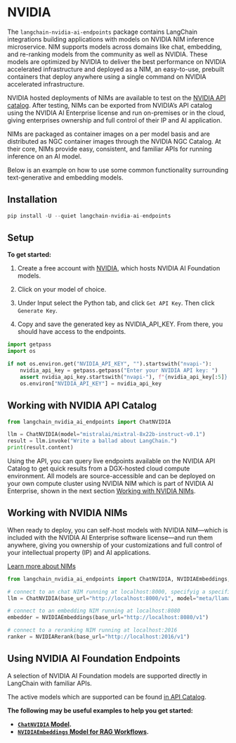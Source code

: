 # NVIDIA
The `langchain-nvidia-ai-endpoints` package contains LangChain integrations building applications with models on 
NVIDIA NIM inference microservice. NIM supports models across domains like chat, embedding, and re-ranking models 
from the community as well as NVIDIA. These models are optimized by NVIDIA to deliver the best performance on NVIDIA 
accelerated infrastructure and deployed as a NIM, an easy-to-use, prebuilt containers that deploy anywhere using a single 
command on NVIDIA accelerated infrastructure.

NVIDIA hosted deployments of NIMs are available to test on the [NVIDIA API catalog](https://build.nvidia.com/). After testing, 
NIMs can be exported from NVIDIA’s API catalog using the NVIDIA AI Enterprise license and run on-premises or in the cloud, 
giving enterprises ownership and full control of their IP and AI application.

NIMs are packaged as container images on a per model basis and are distributed as NGC container images through the NVIDIA NGC Catalog. 
At their core, NIMs provide easy, consistent, and familiar APIs for running inference on an AI model.

Below is an example on how to use some common functionality surrounding text-generative and embedding models.

## Installation

```python
pip install -U --quiet langchain-nvidia-ai-endpoints
```

## Setup

**To get started:**

1. Create a free account with [NVIDIA](https://build.nvidia.com/), which hosts NVIDIA AI Foundation models.

2. Click on your model of choice.

3. Under Input select the Python tab, and click `Get API Key`. Then click `Generate Key`.

4. Copy and save the generated key as NVIDIA_API_KEY. From there, you should have access to the endpoints.

```python
import getpass
import os

if not os.environ.get("NVIDIA_API_KEY", "").startswith("nvapi-"):
    nvidia_api_key = getpass.getpass("Enter your NVIDIA API key: ")
    assert nvidia_api_key.startswith("nvapi-"), f"{nvidia_api_key[:5]}... is not a valid key"
    os.environ["NVIDIA_API_KEY"] = nvidia_api_key
```
## Working with NVIDIA API Catalog

```python
from langchain_nvidia_ai_endpoints import ChatNVIDIA

llm = ChatNVIDIA(model="mistralai/mixtral-8x22b-instruct-v0.1")
result = llm.invoke("Write a ballad about LangChain.")
print(result.content)
```

Using the API, you can query live endpoints available on the NVIDIA API Catalog to get quick results from a DGX-hosted cloud compute environment. All models are source-accessible and can be deployed on your own compute cluster using NVIDIA NIM which is part of NVIDIA AI Enterprise, shown in the next section [Working with NVIDIA NIMs](##working-with-nvidia-nims). 

## Working with NVIDIA NIMs
When ready to deploy, you can self-host models with NVIDIA NIM—which is included with the NVIDIA AI Enterprise software license—and run them anywhere, giving you ownership of your customizations and full control of your intellectual property (IP) and AI applications.

[Learn more about NIMs](https://developer.nvidia.com/blog/nvidia-nim-offers-optimized-inference-microservices-for-deploying-ai-models-at-scale/)

```python
from langchain_nvidia_ai_endpoints import ChatNVIDIA, NVIDIAEmbeddings, NVIDIARerank

# connect to an chat NIM running at localhost:8000, specifyig a specific model
llm = ChatNVIDIA(base_url="http://localhost:8000/v1", model="meta/llama3-8b-instruct")

# connect to an embedding NIM running at localhost:8080
embedder = NVIDIAEmbeddings(base_url="http://localhost:8080/v1")

# connect to a reranking NIM running at localhost:2016
ranker = NVIDIARerank(base_url="http://localhost:2016/v1")
```

## Using NVIDIA AI Foundation Endpoints

A selection of NVIDIA AI Foundation models are supported directly in LangChain with familiar APIs.

The active models which are supported can be found [in API Catalog](https://build.nvidia.com/).

**The following may be useful examples to help you get started:**
- **[`ChatNVIDIA` Model](/docs/integrations/chat/nvidia_ai_endpoints).**
- **[`NVIDIAEmbeddings` Model for RAG Workflows](/docs/integrations/text_embedding/nvidia_ai_endpoints).**
